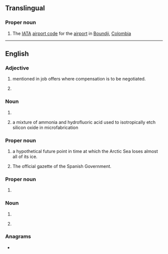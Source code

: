 {{also|boe|BoE|Böe|bo'e|Bö}}
==Translingual==

===Proper noun===
{{head|mul|proper noun}}
# The [[IATA]] [[airport code]] for the [[airport]] in [[Boundji]], [[Colombia]]

----

==English==
{{wikipedia|lang=en}}

===Adjective===
{{en-adj|-}}

# {{initialism of|en||based on experience|dot=,}} mentioned in job offers where compensation is to be negotiated.
# {{init of|en|bind on equip}}

===Noun===
{{en-noun|~}}

# {{init of|en|[[basis]] of [[estimate]]}}
# {{init of|en|{{w|buffered oxide etch}}|dot=,}} a mixture of ammonia and hydrofluoric acid used to isotropically etch silicon oxide in microfabrication

===Proper noun===
{{en-proper noun}}

# {{init of|en|{{w|Blue Ocean Event}}|dot=,}} a hypothetical future point in time at which the Arctic Sea loses almost all of its ice.
# {{init of|en|{{w|Boletín Oficial del Estado}}|dot=,}} The official gazette of the Spanish Government.

===Proper noun===
{{en-proper-noun}}

# {{abbreviation of|en|Bank of England}}

===Noun===
{{en-noun}}

# {{abbreviation of|en|[[board]] [[of]] [[education]]}}
# {{initialism of|en|barrel of oil equivalent}} {{gloss|a unit of energy}}

===Anagrams===
* {{anagrams|en|a=beo|BEO|EOB|OBE|OEB|obe}}